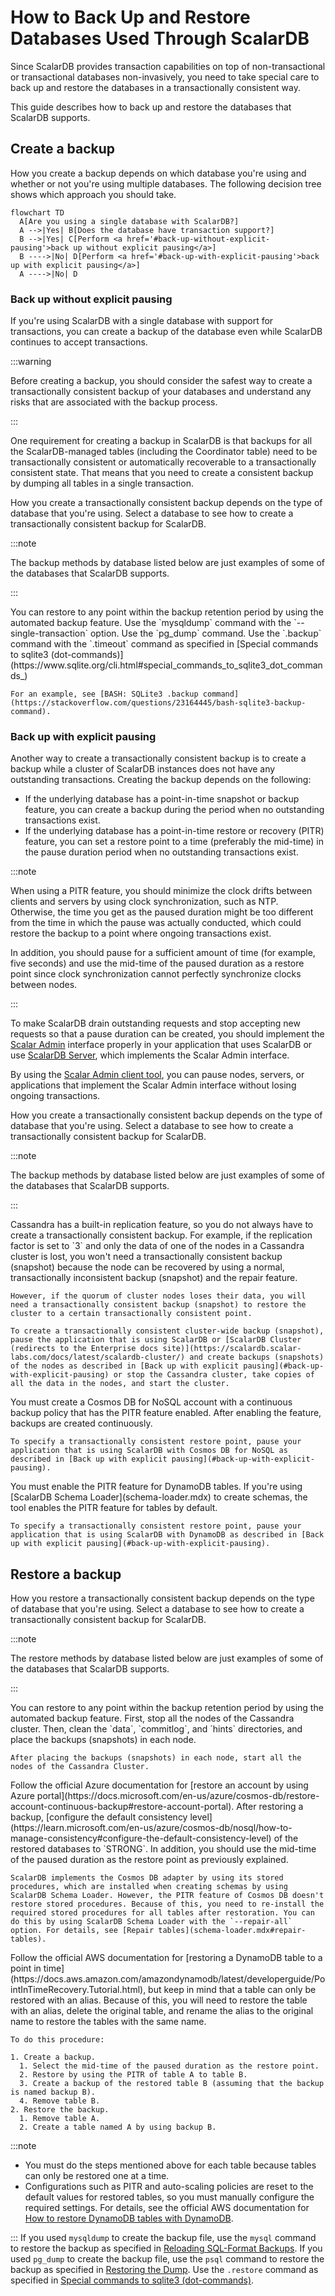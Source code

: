 # How to Back Up and Restore Databases Used Through ScalarDB


Since ScalarDB provides transaction capabilities on top of non-transactional or transactional databases non-invasively, you need to take special care to back up and restore the databases in a transactionally consistent way.

This guide describes how to back up and restore the databases that ScalarDB supports.

## Create a backup

How you create a backup depends on which database you're using and whether or not you're using multiple databases. The following decision tree shows which approach you should take.

```mermaid
flowchart TD
  A[Are you using a single database with ScalarDB?]
  A -->|Yes| B[Does the database have transaction support?]
  B -->|Yes| C[Perform <a href='#back-up-without-explicit-pausing'>back up without explicit pausing</a>]
  B ---->|No| D[Perform <a href='#back-up-with-explicit-pausing'>back up with explicit pausing</a>]
  A ---->|No| D
```

### Back up without explicit pausing

If you're using ScalarDB with a single database with support for transactions, you can create a backup of the database even while ScalarDB continues to accept transactions.

:::warning

Before creating a backup, you should consider the safest way to create a transactionally consistent backup of your databases and understand any risks that are associated with the backup process.

:::

One requirement for creating a backup in ScalarDB is that backups for all the ScalarDB-managed tables (including the Coordinator table) need to be transactionally consistent or automatically recoverable to a transactionally consistent state. That means that you need to create a consistent backup by dumping all tables in a single transaction.

How you create a transactionally consistent backup depends on the type of database that you're using. Select a database to see how to create a transactionally consistent backup for ScalarDB.

:::note

The backup methods by database listed below are just examples of some of the databases that ScalarDB supports.

:::

<Tabs groupId="database" queryString>
  <TabItem value="Amazon_RDS_or_Azure_Database_for_MySQL_or_PostgreSQL" label="Amazon RDS or Azure Database for MySQL or PostgreSQL" default>
    You can restore to any point within the backup retention period by using the automated backup feature.
  </TabItem>
  <TabItem value="MySQL" label="MySQL">
    Use the `mysqldump` command with the `--single-transaction` option.
  </TabItem>
  <TabItem value="PostgreSQL" label="PostgreSQL">
    Use the `pg_dump` command.
  </TabItem>
  <TabItem value="SQLite" label="SQLite">
    Use the `.backup` command with the `.timeout` command as specified in [Special commands to sqlite3 (dot-commands)](https://www.sqlite.org/cli.html#special_commands_to_sqlite3_dot_commands_)

    For an example, see [BASH: SQLite3 .backup command](https://stackoverflow.com/questions/23164445/bash-sqlite3-backup-command).
  </TabItem>
</Tabs>

### Back up with explicit pausing

Another way to create a transactionally consistent backup is to create a backup while a cluster of ScalarDB instances does not have any outstanding transactions. Creating the backup depends on the following:

- If the underlying database has a point-in-time snapshot or backup feature, you can create a backup during the period when no outstanding transactions exist.
- If the underlying database has a point-in-time restore or recovery (PITR) feature, you can set a restore point to a time (preferably the mid-time) in the pause duration period when no outstanding transactions exist.

:::note

When using a PITR feature, you should minimize the clock drifts between clients and servers by using clock synchronization, such as NTP. Otherwise, the time you get as the paused duration might be too different from the time in which the pause was actually conducted, which could restore the backup to a point where ongoing transactions exist.

In addition, you should pause for a sufficient amount of time (for example, five seconds) and use the mid-time of the paused duration as a restore point since clock synchronization cannot perfectly synchronize clocks between nodes.

:::

To make ScalarDB drain outstanding requests and stop accepting new requests so that a pause duration can be created, you should implement the [Scalar Admin](https://github.com/scalar-labs/scalar-admin) interface properly in your application that uses ScalarDB or use [ScalarDB Server](scalardb-server.mdx), which implements the Scalar Admin interface.

By using the [Scalar Admin client tool](https://github.com/scalar-labs/scalar-admin/tree/main/java#scalar-admin-client-tool), you can pause nodes, servers, or applications that implement the Scalar Admin interface without losing ongoing transactions.

How you create a transactionally consistent backup depends on the type of database that you're using. Select a database to see how to create a transactionally consistent backup for ScalarDB.

:::note

The backup methods by database listed below are just examples of some of the databases that ScalarDB supports.

:::

<Tabs groupId="databases" queryString>
  <TabItem value="Cassandra" label="Cassandra" default>
    Cassandra has a built-in replication feature, so you do not always have to create a transactionally consistent backup. For example, if the replication factor is set to `3` and only the data of one of the nodes in a Cassandra cluster is lost, you won't need a transactionally consistent backup (snapshot) because the node can be recovered by using a normal, transactionally inconsistent backup (snapshot) and the repair feature.

    However, if the quorum of cluster nodes loses their data, you will need a transactionally consistent backup (snapshot) to restore the cluster to a certain transactionally consistent point.

    To create a transactionally consistent cluster-wide backup (snapshot), pause the application that is using ScalarDB or [ScalarDB Cluster (redirects to the Enterprise docs site)](https://scalardb.scalar-labs.com/docs/latest/scalardb-cluster/) and create backups (snapshots) of the nodes as described in [Back up with explicit pausing](#back-up-with-explicit-pausing) or stop the Cassandra cluster, take copies of all the data in the nodes, and start the cluster.
  </TabItem>
  <TabItem value="Cosmos_DB_for_NoSQL" label="Cosmos DB for NoSQL">
    You must create a Cosmos DB for NoSQL account with a continuous backup policy that has the PITR feature enabled. After enabling the feature, backups are created continuously.

    To specify a transactionally consistent restore point, pause your application that is using ScalarDB with Cosmos DB for NoSQL as described in [Back up with explicit pausing](#back-up-with-explicit-pausing).
  </TabItem>
  <TabItem value="DynamoDB" label="DynamoDB">
    You must enable the PITR feature for DynamoDB tables. If you're using [ScalarDB Schema Loader](schema-loader.mdx) to create schemas, the tool enables the PITR feature for tables by default.

    To specify a transactionally consistent restore point, pause your application that is using ScalarDB with DynamoDB as described in [Back up with explicit pausing](#back-up-with-explicit-pausing).
  </TabItem>
</Tabs>

## Restore a backup

How you restore a transactionally consistent backup depends on the type of database that you're using. Select a database to see how to create a transactionally consistent backup for ScalarDB.

:::note

The restore methods by database listed below are just examples of some of the databases that ScalarDB supports.

:::

<Tabs groupId="databases" queryString>
  <TabItem value="Amazon_RDS_or_Azure_Database_for_MySQL_or_PostgreSQL" label="Amazon RDS or Azure Database for MySQL or PostgreSQL" default>
    You can restore to any point within the backup retention period by using the automated backup feature.
  </TabItem>
  <TabItem value="Cassandra" label="Cassandra">
    First, stop all the nodes of the Cassandra cluster. Then, clean the `data`, `commitlog`, and `hints` directories, and place the backups (snapshots) in each node.

    After placing the backups (snapshots) in each node, start all the nodes of the Cassandra Cluster.
  </TabItem>
  <TabItem value="Cosmos_DB_for_NoSQL" label="Cosmos DB for NoSQL">
    Follow the official Azure documentation for [restore an account by using Azure portal](https://docs.microsoft.com/en-us/azure/cosmos-db/restore-account-continuous-backup#restore-account-portal). After restoring a backup, [configure the default consistency level](https://learn.microsoft.com/en-us/azure/cosmos-db/nosql/how-to-manage-consistency#configure-the-default-consistency-level) of the restored databases to `STRONG`. In addition, you should use the mid-time of the paused duration as the restore point as previously explained.

    ScalarDB implements the Cosmos DB adapter by using its stored procedures, which are installed when creating schemas by using ScalarDB Schema Loader. However, the PITR feature of Cosmos DB doesn't restore stored procedures. Because of this, you need to re-install the required stored procedures for all tables after restoration. You can do this by using ScalarDB Schema Loader with the `--repair-all` option. For details, see [Repair tables](schema-loader.mdx#repair-tables).
  </TabItem>
  <TabItem value="DynamoDB" label="DynamoDB">
    Follow the official AWS documentation for [restoring a DynamoDB table to a point in time](https://docs.aws.amazon.com/amazondynamodb/latest/developerguide/PointInTimeRecovery.Tutorial.html), but keep in mind that a table can only be restored with an alias. Because of this, you will need to restore the table with an alias, delete the original table, and rename the alias to the original name to restore the tables with the same name.

    To do this procedure:

    1. Create a backup.
      1. Select the mid-time of the paused duration as the restore point.
      2. Restore by using the PITR of table A to table B.
      3. Create a backup of the restored table B (assuming that the backup is named backup B).
      4. Remove table B.
    2. Restore the backup.
      1. Remove table A.
      2. Create a table named A by using backup B.

:::note

* You must do the steps mentioned above for each table because tables can only be restored one at a time.
* Configurations such as PITR and auto-scaling policies are reset to the default values for restored tables, so you must manually configure the required settings. For details, see the official AWS documentation for [How to restore DynamoDB tables with DynamoDB](https://docs.aws.amazon.com/amazondynamodb/latest/developerguide/CreateBackup.html#CreateBackup_HowItWorks-restore).

:::
  </TabItem>
  <TabItem value="MySQL" label="MySQL">
    If you used `mysqldump` to create the backup file, use the `mysql` command to restore the backup as specified in [Reloading SQL-Format Backups](https://dev.mysql.com/doc/mysql-backup-excerpt/8.0/en/reloading-sql-format-dumps.html).
  </TabItem>
  <TabItem value="PostgreSQL" label="PostgreSQL">
    If you used `pg_dump` to create the backup file, use the `psql` command to restore the backup as specified in [Restoring the Dump](https://www.postgresql.org/docs/current/backup-dump.html#BACKUP-DUMP-RESTORE).
  </TabItem>
  <TabItem value="SQLite" label="SQLite">
    Use the `.restore` command as specified in [Special commands to sqlite3 (dot-commands)](https://www.sqlite.org/cli.html#special_commands_to_sqlite3_dot_commands_).
  </TabItem>
</Tabs>
